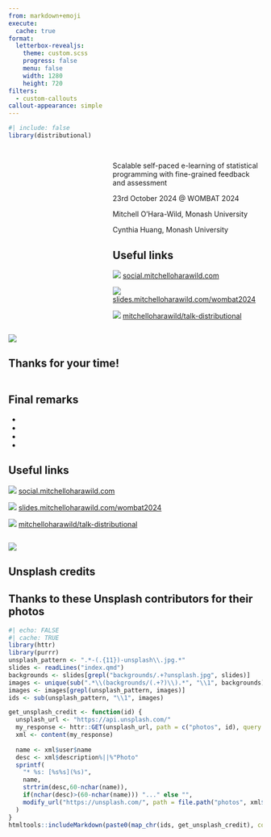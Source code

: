 ```yaml
---
from: markdown+emoji
execute: 
  cache: true
format: 
  letterbox-revealjs:
    theme: custom.scss
    progress: false
    menu: false
    width: 1280
    height: 720
filters:
  - custom-callouts
callout-appearance: simple
---
```


```r
#| include: false
library(distributional)
```

## {}

::: columns
::: {.column width="37.5%"}
![](media/wombat2024.svg){style="margin-left:-30px"}
:::
::: {.column width="60%"}

::: {.title data-id="title"}
Scalable self-paced e-learning of statistical programming with fine-grained feedback and assessment
:::

::: {.dateplace}
23rd October 2024 @ WOMBAT 2024
:::

Mitchell O'Hara-Wild, Monash University

Cynthia Huang, Monash University

::: {.callout-link}

## Useful links

![](resources/forum.svg){.icon} [social.mitchelloharawild.com](https://social.mitchelloharawild.com/)

![](resources/projector-screen-outline.svg){.icon} [slides.mitchelloharawild.com/wombat2024](https://slides.mitchelloharawild.com/wombat2024)

![](resources/github.svg){.icon} [mitchelloharawild/talk-distributional](https://github.com/mitchelloharawild/talk-elearning-wombat24)

:::

:::
:::

![](backgrounds/meric-dagli-7NBO76G5JsE-unsplash.jpg){.image-left}


## Thanks for your time!

::: columns
::: {.column width="60%"}

::: {.callout-tip}
## Final remarks

*
* 
*
*

:::

::: {.callout-link}

## Useful links

![](resources/forum.svg){.icon} [social.mitchelloharawild.com](https://social.mitchelloharawild.com/)

![](resources/projector-screen-outline.svg){.icon} [slides.mitchelloharawild.com/wombat2024](https://slides.mitchelloharawild.com/wombat2024)

![](resources/github.svg){.icon} [mitchelloharawild/talk-distributional](https://github.com/mitchelloharawild/talk-elearning-wombat24)

:::

:::
:::

![](backgrounds/meric-dagli-7NBO76G5JsE-unsplash.jpg){.image-right}

## Unsplash credits

::: {.callout-unsplash}

## Thanks to these Unsplash contributors for their photos

```r
#| echo: FALSE
#| cache: TRUE
library(httr)
library(purrr)
unsplash_pattern <- ".*-(.{11})-unsplash\\.jpg.*"
slides <- readLines("index.qmd")
backgrounds <- slides[grepl("backgrounds/.+?unsplash.jpg", slides)]
images <- unique(sub(".*\\(backgrounds/(.+?)\\).*", "\\1", backgrounds))
images <- images[grepl(unsplash_pattern, images)]
ids <- sub(unsplash_pattern, "\\1", images)

get_unsplash_credit <- function(id) {
  unsplash_url <- "https://api.unsplash.com/" 
  my_response <- httr::GET(unsplash_url, path = c("photos", id), query = list(client_id=Sys.getenv("UNSPLASH_ACCESS")))
  xml <- content(my_response)
  
  name <- xml$user$name
  desc <- xml$description%||%"Photo"
  sprintf(
    "* %s: [%s%s](%s)",
    name,
    strtrim(desc,60-nchar(name)),
    if(nchar(desc)>(60-nchar(name))) "..." else "",
    modify_url("https://unsplash.com/", path = file.path("photos", xml$id))
  )
}
htmltools::includeMarkdown(paste0(map_chr(ids, get_unsplash_credit), collapse = "\n"))
```

:::
